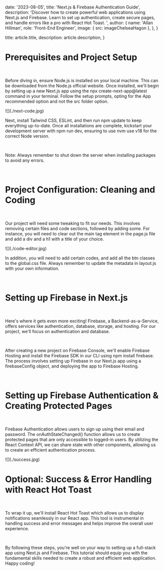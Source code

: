
  date: '2023-08-05',
  title: 'Next.js & Firebase Authentication Guide',
  description:
    'Discover how to create powerful web applications using Next.js and Firebase. Learn to set up authentication, create secure pages, and handle errors like a pro with React Hot Toast. ',
  author: {
    name: 'Allan Hillman',
    role: 'Front-End Engineer',
    image: { src: imageChelseaHagon },
  },
}

  title: article.title,
  description: article.description,
}

<h1 className="text-2xl font-bold xl:text-3xl xl:text-3xl">
  Prerequisites and Project Setup
</h1>
<br />
<p className="text-xl">
  Before diving in, ensure Node.js is installed on your local machine. This can
  be downloaded from the Node.js official website. Once installed, we'll begin
  by setting up a new Next.js app using the npx create-next-app@latest command
  in your terminal. Follow the setup prompts, opting for the App recommended
  option and not the src folder option.
</p>
![](./next-code.jpg)
<p className="text-xl">
  Next, install Tailwind CSS, ESLint, and then run npm update to keep everything
  up-to-date. Once all installations are complete, kickstart your development
  server with npm run dev, ensuring to use nvm use v18 for the correct Node
  version.
</p>
<br />
<p className="text-xl">
  Note: Always remember to shut down the server when installing packages to
  avoid any errors.
</p>

<br />

<h1 className="text-2xl font-bold xl:text-3xl">
  Project Configuration: Cleaning and Coding
</h1>
<br />
<p className="text-xl">
  Our project will need some tweaking to fit our needs. This involves removing
  certain files and code sections, followed by adding some. For instance, you
  will need to clear out the main tag element in the page.js file and add a div
  and a h1 with a title of your choice.
</p>
![](./code-editor.jpg)

<p className="text-xl">
  In addition, you will need to add certain codes, and add all the btn classes
  to the global.css file. Always remember to update the metadata in layout.js
  with your own information.
</p>
<br />

<h1 className="text-2xl font-bold xl:text-3xl">
  Setting up Firebase in Next.js
</h1>
<br />
<p className="text-xl">
  Here's where it gets even more exciting! Firebase, a Backend-as-a-Service,
  offers services like authentication, database, storage, and hosting. For our
  project, we'll focus on authentication and database.
</p>
<br />
<p className="text-xl">
  After creating a new project on Firebase Console, we'll enable Firebase
  Hosting and install the Firebase SDK in our CLI using npm install firebase.
  The process involves setting up Firebase in our Next.js app using a
  firebaseConfig object, and deploying the app to Firebase Hosting.
</p>

<br />
<h1 className="text-2xl font-bold xl:text-3xl">
  Setting up Firebase Authentication & Creating Protected Pages
</h1>
<br />
<p className="text-xl">
  Firebase Authentication allows users to sign up using their email and
  password. The onAuthStateChanged() function allows us to create protected
  pages that are only accessible to logged-in users. By utilizing the React
  Context API, we can share state with other components, allowing us to create
  an efficient authentication process.
</p>
![](./success.jpg)
<br />
<h1 className="text-2xl font-bold xl:text-3xl">
  Optional: Success & Error Handling with React Hot Toast
</h1>
<br />
<p className="text-xl">
  To wrap it up, we'll install React Hot Toast which allows us to display
  notifications seamlessly in our React app. This tool is instrumental in
  handling success and error messages and helps improve the overall user
  experience.
</p>
<br />
<p className="text-xl">
  By following these steps, you're well on your way to setting up a full-stack
  app using Next.js and Firebase. This tutorial should equip you with the
  fundamental skills needed to create a robust and efficient web application.
  Happy coding!
</p>
